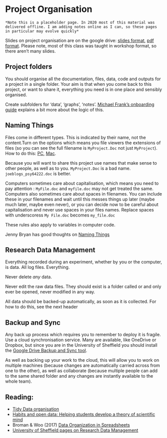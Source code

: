 # Project Organisation

```block
*Note this is a placeholder page. In 2020 most of this material was delivered offline. I am adding notes online as I can, so these pages in particular may evolve quickly*
```
  
Slides on project organisation are on the google drive: [slides format](https://docs.google.com/presentation/d/1VH3cntMOo4BnRaglEWbRn5qQ0SMd2gGGWQHHDL1pKd0/edit?usp=drivesdk), [pdf format](https://drive.google.com/file/d/1VyHcpxMBjEVN4TPC5Fz9FmTq3bctSmvB/view?usp=drivesdk). Please note, most of this class was taught in workshop format, so there aren't many slides.

## Project folders

You should organise all the documentation, files, data, code and outputs for a project in a single folder. Your aim is that when you come back to this project, or want to share it, everything you need is in one place and sensibly organised.

Create subfolders for 'data', 'graphs', 'notes'. [Michael Frank's onboarding guide](http://babieslearninglanguage.blogspot.co.uk/2017/01/onboarding.html) explains a bit more about the logic of this.

## Naming Things

Files come in different types. This is indicated by their name, not the content.Turn on the options which means you file viewers the extensions of files (so you can see the full filename is ``MyProject.Doc`` not just ``MyProject``). How to do this: [PC](https://www.howtogeek.com/205086/beginner-how-to-make-windows-show-file-extensions/), [Mac](https://support.apple.com/en-gb/guide/mac-help/mchlp2304/mac).

Because you will want to share this project use names that make sense to other people, as well as to you. ``MyProject.Doc`` is a bad name. ``joeblogs_psy64222.doc`` is better.

Computers sometimes care about capitalisation, which means you need to pay attention : ``MyFile.doc`` and ``myfile.doc`` may not get treated the same. Computers also sometimes care about spaces in filenames. You can include these in your filenames and wait until this messes things up later (maybe much later, maybe even never), or you can decide now to be careful about capitalisation and never use spaces in your files names. Replace spaces with underscoress ``My File.doc`` becomes ``my_file.doc``

These rules also apply to variables in computer code.

Jenny Bryan has good thoughts on [Naming Things](http://www2.stat.duke.edu/~rcs46/lectures_2015/01-markdown-git/slides/naming-slides/naming-slides.pdf)
  
## Research Data Management

Everything recorded during an experiment, whether by you or the computer, is data. All log files. Everything.

Never delete *any* data.

Never edit the raw data files. They should exist is a folder called \raw or \data and only ever be opened, never modified in any way.

All data should be backed-up automatically, as soon as it is collected. For how to do this, see the next header


## Backup and Sync

Any back up process which requires you to remember to deploy it is fragile. Use a cloud synchronisation service. Many are available, like OneDrive or Dropbox, but since you are in the University of Sheffield you should install the [Google Drive Backup and Sync tool](https://www.google.com/drive/download/). 

As well as backing up your work to the cloud, this will allow you to work on multiple machines (because changes are automatically carried across from one to the other), as well as collaborate (because multiple people can add to the same shared folder and any changes are instantly available to the whole team).


## Reading: 

* [Tidy Data organisation](http://vita.had.co.nz/papers/tidy-data.pdf) 
* [Habits and open data: Helping students develop a theory of scientific mind ](http://bayesfactor.blogspot.co.uk/2015/11/habits-and-open-data-helping-students.html)
* Broman & Woo (2017) [Data Organization in Spreadsheets](https://www.tandfonline.com/doi/full/10.1080/00031305.2017.1375989)
* [University of Sheffield pages on Research Data Management](https://www.sheffield.ac.uk/library/rdm/index)
